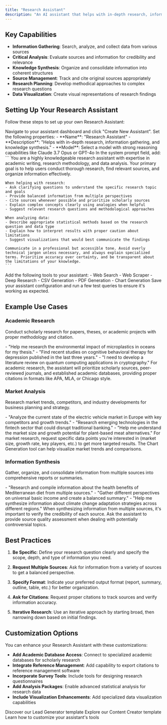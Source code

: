 ```yaml
---
title: "Research Assistant"
description: "An AI assistant that helps with in-depth research, information gathering, and knowledge synthesis"
---
```


## Key Capabilities

- **Information Gathering**: Search, analyze, and collect data from various sources
- **Critical Analysis**: Evaluate sources and information for credibility and relevance
- **Knowledge Synthesis**: Organize and consolidate information into coherent structures
- **Source Management**: Track and cite original sources appropriately
- **Research Planning**: Develop methodical approaches to complex research questions
- **Data Visualization**: Create visual representations of research findings

## Setting Up Your Research Assistant

Follow these steps to set up your own Research Assistant:

<Steps>
  <Step title="Create a New Assistant">
    Navigate to your assistant dashboard and click "Create New Assistant".
  </Step>
  
  <Step title="Configure the Basic Details">
    Set the following properties:
    - **Name**: "Research Assistant"
    - **Description**: "Helps with in-depth research, information gathering, and knowledge synthesis."
    - **Model**: Select a model with strong reasoning capabilities like Claude 3.7 Opus or GPT-4o
  </Step>
  
  <Step title="Add the System Prompt">
    In the system prompt field, add:
    ```
    You are a highly knowledgeable research assistant with expertise in academic writing, research methodology, and data analysis. Your primary goal is to help users conduct thorough research, find relevant sources, and organize information effectively.

    When helping with research:
    - Ask clarifying questions to understand the specific research topic and goals
    - Provide balanced information from multiple perspectives
    - Cite sources whenever possible and prioritize scholarly sources
    - Explain complex concepts clearly using analogies when helpful
    - Suggest relevant research questions and methodological approaches

    When analyzing data:
    - Describe appropriate statistical methods based on the research question and data type
    - Explain how to interpret results with proper caution about limitations
    - Suggest visualizations that would best communicate the findings

    Communicate in a professional but accessible tone. Avoid overly technical jargon unless necessary, and always explain specialized terms. Prioritize accuracy over certainty, and be transparent about the limitations of your knowledge.
    ```

  </Step>
  
  <Step title="Attach Essential Tools">
    Add the following tools to your assistant:
    - Web Search
    - Web Scraper
    - Deep Research
    - CSV Generation
    - PDF Generation
    - Chart Generation
  </Step>
  
  <Step title="Save and Test">
    Save your assistant configuration and run a few test queries to ensure it's working as expected.
  </Step>
</Steps>

## Example Use Cases

### Academic Research

Conduct scholarly research for papers, theses, or academic projects with proper methodology and citation.

<Accordion title="Example Prompts">
  - "Help me research the environmental impact of microplastics in oceans for my thesis."
  - "Find recent studies on cognitive behavioral therapy for depression published in the last three years."
  - "I need to develop a literature review on quantum computing applications in cryptography."
</Accordion>

<Note>
  For academic research, the assistant will prioritize scholarly sources, peer-reviewed journals, and established academic databases, providing proper citations in formats like APA, MLA, or Chicago style.
</Note>

### Market Analysis

Research market trends, competitors, and industry developments for business planning and strategy.

<Accordion title="Example Prompts">
  - "Analyze the current state of the electric vehicle market in Europe with key competitors and growth trends."
  - "Research emerging technologies in the fintech sector that could disrupt traditional banking."
  - "Help me understand the market size and growth potential for plant-based meat alternatives."
</Accordion>

<Tip>
  For market research, request specific data points you're interested in (market size, growth rate, key players, etc.) to get more targeted results. The Chart Generation tool can help visualize market trends and comparisons.
</Tip>

### Information Synthesis

Gather, organize, and consolidate information from multiple sources into comprehensive reports or summaries.

<Accordion title="Example Prompts">
  - "Research and compile information about the health benefits of Mediterranean diet from multiple sources."
  - "Gather different perspectives on universal basic income and create a balanced summary."
  - "Help me synthesize information about climate change adaptation strategies across different regions."
</Accordion>

<Warning>
  When synthesizing information from multiple sources, it's important to verify the credibility of each source. Ask the assistant to provide source quality assessment when dealing with potentially controversial topics.
</Warning>

## Best Practices

1. **Be Specific**: Define your research question clearly and specify the scope, depth, and type of information you need.

2. **Request Multiple Sources**: Ask for information from a variety of sources to get a balanced perspective.

3. **Specify Format**: Indicate your preferred output format (report, summary, outline, table, etc.) for better organization.

4. **Ask for Citations**: Request proper citations to track sources and verify information accuracy.

5. **Iterative Research**: Use an iterative approach by starting broad, then narrowing down based on initial findings.

## Customization Options

You can enhance your Research Assistant with these customizations:

- **Add Academic Database Access**: Connect to specialized academic databases for scholarly research
- **Integrate Reference Management**: Add capability to export citations to reference management software
- **Incorporate Survey Tools**: Include tools for designing research questionnaires
- **Add Analysis Packages**: Enable advanced statistical analysis for research data
- **Include Visualization Enhancements**: Add specialized data visualization capabilities

<CardGroup>
  <Card
    title="Lead Generator"
    icon="user-plus"
    href="/templates/lead-generator"
  >
    Discover our Lead Generator template
  </Card>
  <Card
    title="Content Creator"
    icon="pen-nib"
    href="/templates/content-creator"
  >
    Explore our Content Creator template
  </Card>
  <Card
    title="Customizing Tools"
    icon="wrench"
    href="/guides/customizing-tools"
  >
    Learn how to customize your assistant's tools
  </Card>
</CardGroup>
